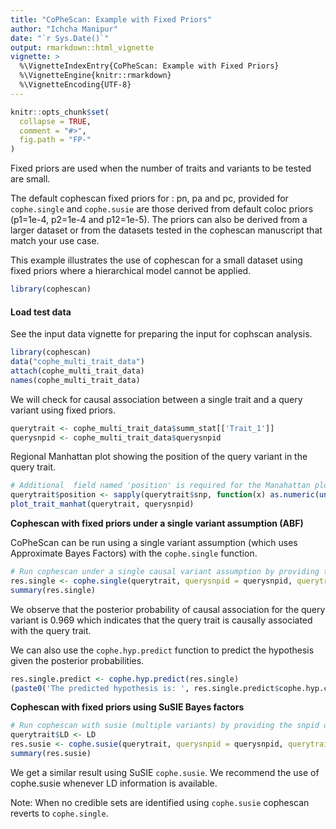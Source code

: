 ```yaml
---
title: "CoPheScan: Example with Fixed Priors"
author: "Ichcha Manipur"
date: "`r Sys.Date()`"
output: rmarkdown::html_vignette
vignette: >
  %\VignetteIndexEntry{CoPheScan: Example with Fixed Priors}
  %\VignetteEngine{knitr::rmarkdown}
  %\VignetteEncoding{UTF-8}
---
```


```r
knitr::opts_chunk$set(
  collapse = TRUE,
  comment = "#>",
  fig.path = "FP-"
)
```

Fixed priors are used when the number of traits and variants to be tested are small. 

The default cophescan fixed priors for : pn, pa and pc, provided for `cophe.single` and `cophe.susie`  are those derived from default coloc priors (p1=1e-4, p2=1e-4 and p12=1e-5). 
The priors can also be derived from a larger dataset or from the datasets tested in the cophescan manuscript that match your use case. 

This example illustrates the use of cophescan for a small dataset using fixed priors where a hierarchical model cannot be applied.

```r
library(cophescan)
```

#### Load test data  

See the input data vignette for preparing the input for cophscan analysis.
```r
library(cophescan)
data("cophe_multi_trait_data")
attach(cophe_multi_trait_data)
names(cophe_multi_trait_data)
```

<!-- The query variant is `r toString(querysnpid)` -->

We will check for causal association between a single trait and a query variant using fixed priors.   

```r
querytrait <- cophe_multi_trait_data$summ_stat[['Trait_1']] 
querysnpid <- cophe_multi_trait_data$querysnpid

```

Regional Manhattan plot showing the position of the query variant in the query trait.

```r
# Additional  field named 'position' is required for the Manahattan plot. It is a numeric vector of chromosal positions
querytrait$position <- sapply(querytrait$snp, function(x) as.numeric(unlist(strsplit(x, "-"))[2]))
plot_trait_manhat(querytrait, querysnpid)
```

**Cophescan with fixed priors under a single variant assumption (ABF)**

CoPheScan can be run using a single variant assumption (which uses Approximate Bayes Factors) with the `cophe.single` function.


```r
# Run cophescan under a single causal variant assumption by providing the snpid of the known causal variant for trait 1 = querysnpid
res.single <- cophe.single(querytrait, querysnpid = querysnpid, querytrait='Trait_1')
summary(res.single)
```
We observe that the posterior probability of causal association for the query variant is 0.969 which indicates that the query trait is causally associated with the query trait.

We can also use the `cophe.hyp.predict` function to predict the hypothesis given the posterior probabilities.

```r
res.single.predict <- cophe.hyp.predict(res.single)
(paste0('The predicted hypothesis is: ', res.single.predict$cophe.hyp.call, ' [PP.Hc =', round(res.single.predict$PP.Hc,3), ']' ))
```

**Cophescan with fixed priors using SuSIE Bayes factors**

```r
# Run cophescan with susie (multiple variants) by providing the snpid of the known causal variant for trait 1 = querysnpid
querytrait$LD <- LD
res.susie <- cophe.susie(querytrait, querysnpid = querysnpid, querytrait='Trait_1')
summary(res.susie)
```
We get a similar result using SuSIE `cophe.susie`. We recommend the use of cophe.susie whenever LD information is available.

Note: When  no credible sets are identified using `cophe.susie` cophescan reverts to `cophe.single`.
